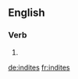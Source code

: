 ==English==

===Verb===
{{head|en}}

# {{en-third-person singular of|indite}}

[[de:indites]]
[[fr:indites]]